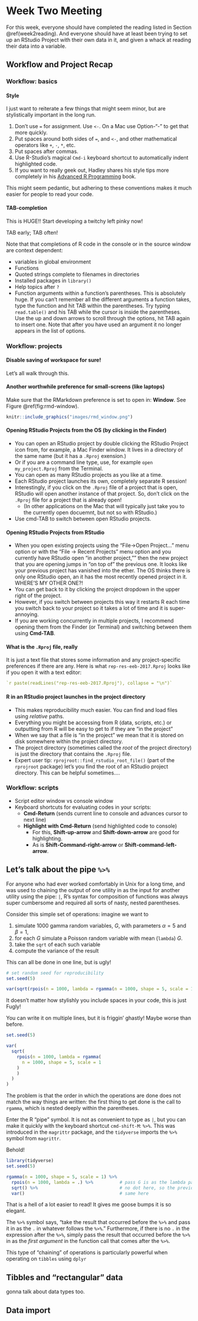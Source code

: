 # Week Two Meeting {#week2}

For this week, everyone should have completed the reading listed in Section \@ref(week2reading). 
And everyone should have at least been trying to set up an RStudio Project with their own
data in it, and given a whack at reading their data into a variable.  


## Workflow and Project Recap

### Workflow: basics

#### Style

I just want to reiterate a few things that might seem minor, but are stylistically important
in the long run.

1. Don't use `=` for assignment.  Use `<-`.  On a Mac use Option-"-" to get that more quickly.
1. Put spaces around both sides of `=`, and `<-`, and other mathematical operators like `+`, `-`, `*`, etc.
1. Put spaces after commas. 
1. Use R-Studio's magical `Cmd-i` keyboard shortcut to automatically indent highlighted code.
1. If you want to really geek out, Hadley shares his style tips more completely 
in his [Advanced R Programming](http://adv-r.had.co.nz/Style.html) book.

This might seem pedantic, but adhering to these conventions makes it much easier for
people to read your code.

#### TAB-completion

This is HUGE!!  Start developing a twitchy left pinky now!

TAB early; TAB often!

Note that that completions of R code in the console or in the source window
are context dependent:

- variables in global environment
- Functions
- Quoted strings complete to filenames in directories
- Installed packages in `library()`
- Help topics after `?`
- Function arguments within a function's parentheses.  This is absolutely huge.  If you can't remember
all the different arguments a function takes, type the function and hit TAB within the parentheses.
Try typing `read.table()` and his TAB while the cursor is inside the parentheses. Use the up and 
down arrows to scroll through the options, hit TAB again to insert one. Note that after you have used
an argument it no longer appears in the list of options.


### Workflow: projects

#### Disable saving of workspace for sure!

Let's all walk through this.

#### Another worthwhile preference for small-screens (like laptops)

Make sure that the RMarkdown preference is set to open in: __Window__.
See Figure \@ref(fig:rmd-window).
```r
knitr::include_graphics("images/rmd_window.png")
```


#### Opening RStudio Projects from the OS (by clicking in the Finder)

- You can open an RStudio project by double clicking the RStudio Project icon
from, for example, a Mac Finder window.
It lives in a directory of the same name (but it has a `.Rproj` exension.)
- Or if you are a command line type,
use, for example `open my_project.Rproj` from the Terminal.
- You can open as many RStudio projects as you like at a time.
- Each RStudio project launches its own, completely separate R session!
- Interestingly, if you click on the `.Rproj` file of a project that is open,
RStudio will open another instance of that project.  So, don't click on the `.Rproj`
file for a project that is already open!
    + (In other applications on the Mac that will typically just take you to the currently
    open docuemnt, but not so with RStudio.)
- Use cmd-TAB to switch between open  RStudio projects.


#### Opening RStudio Projects from RStudio

- When you open existing projects using the "File->Open Project..."  menu option or with
the "File -> Recent Projects" menu option and you
currently have RStudio open "in another project,"" then the new project that you are opening
jumps in "on top of" the previous one.  It looks like your previous project has vanished
into the ether.  The OS thinks there is only one RStudio open, an it has the most
recently opened project in it.  WHERE'S MY OTHER ONE?!
- You can get back to it by clicking the project dropdown in the upper right of the project.
- However, if you switch between projects this way it restarts R each time you switch back
to your project so it takes a lot of time and it is super-annoying.
- If you are working concurrently in multiple projects, I recommend opening 
them from the Finder (or Terminal) and switching between them using __Cmd-TAB__.



#### What is the `.Rproj` file, really

It is just a text file that stores some information and
any project-specific preferences if there are any.  Here is what 
`rep-res-eeb-2017.Rproj` looks like if you open it with a text editor:

```yaml
`r paste(readLines("rep-res-eeb-2017.Rproj"), collapse = "\n")`
```


#### R in an RStudio project launches in the project directory

- This makes reproducibility much easier.  You can find and load files
using _relative_ paths.  
- Everything you might be accessing from R (data, scripts, etc.) or 
outputting from R will be easy to get to if they are "in the project"
- When we say that a file is "in the project" we mean that it is stored 
on disk somewhere within the project directory.
- The project directory (sometimes called the _root_ of the project directory)
is just the directory that contains the `.Rproj` file.
- Expert user tip:  `rprojroot::find_rstudio_root_file()` (part of the `rprojroot` package)
let's you find the root of an RStudio project directory.  This can be helpful sometimes....


### Workflow: scripts

- Script editor window vs console window
- Keyboard shortcuts for evaluating codes in your scripts:
    + __Cmd-Return__  (sends current line to console and advances cursor to next line)
    + __Highlight with Cmd-Return__ (send highlighted code to console)
        + For this, __Shift-up-arrow__ and __Shift-down-arrow__ are good for highlighting.
        + As is __Shift-Command-right-arrow__ or __Shift-command-left-arrow__.

## Let's talk about the pipe `%>%`

For anyone who had ever worked comfortably in Unix for a long time, and was
used to chaining the output of one utility in as the input for another utility
using the pipe: `|`, R's syntax for composition of functions was always super
cumbersome and required all sorts of nasty, nested parentheses.  

Consider this simple set of operations: imagine we want to

1. simulate 1000 gamma random variables, $G$, with parameters $\alpha=5$ and $\beta = 1$,
1. for each $G$ simulate a Poisson random variable with mean (`lambda`) $G$.
1. take the `sqrt` of each such variable
1. compute the variance of the result

This can all be done in one line, but is ugly!

```r
# set random seed for reproducibility
set.seed(5)

var(sqrt(rpois(n = 1000, lambda = rgamma(n = 1000, shape = 5, scale = 1))))
```

It doesn't matter how stylishly you include spaces in your code, this is just Fugly!

You can write it on multiple lines, but it is friggin' ghastly! Maybe worse than before.
```r
set.seed(5)

var(
  sqrt(
    rpois(n = 1000, lambda = rgamma(
      n = 1000, shape = 5, scale = 1
    )
    )
  )
)
```

The problem is that the order in which the operations are done does not match 
the way things are written: the first thing to get done is the call to `rgamma`,
which is nested deeply within the parentheses.

Enter the R "pipe" symbol.  It is not as convenient to type as `|`, but you can
make it quickly with the keyboard shortcut `cmd-shift-M`:  `%>%`.  This was introduced
in the `magrittr` package, and the `tidyverse` imports the `%>%` symbol from `magrittr`.  

Behold!
```r
library(tidyverse)
set.seed(5)

rgamma(n = 1000, shape = 5, scale = 1) %>%
  rpois(n = 1000, lambda = .) %>%          # pass G is as the lambda parameter using the dot: .
  sqrt() %>%                               # no dot here, so the previous result is just the first argument to sqrt
  var()                                    # same here
```
That is a hell of a lot easier to read!  It gives me goose bumps it is so elegant.

The `%>%` symbol says, "take the result that occurred before the `%>%` and pass it in as the `.` in whatever follows
the `%>%`."  Furthermore, if there is no `.` in the expression after the `%>%`, simply pass 
the result that occurred before the `%>%` in as the _first argument_ in the function call that comes after the `%>%`.

This type of "chaining" of operations is particularly powerful when operating on `tibbles` using `dplyr`


## Tibbles and "rectangular" data

gonna talk about data types too.

## Data import

